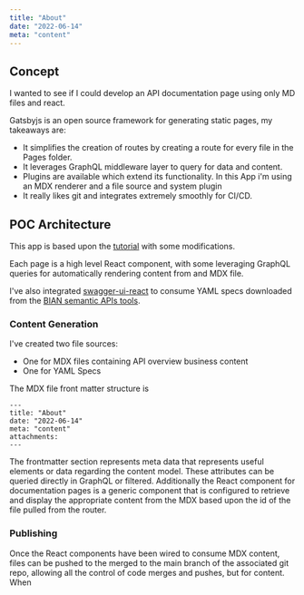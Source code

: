 ```yaml
---
title: "About"
date: "2022-06-14"
meta: "content"
---
```




## Concept
I wanted to see if I could develop an API documentation page using only MD files and react.

Gatsbyjs is an open source framework for generating static pages, my takeaways are:

* It simplifies the creation of routes by creating a route for every file in the Pages folder.
* It leverages GraphQL middleware layer to query for data and content.
* Plugins are available which extend its functionality.  In this App i'm using an MDX renderer and a file source and system plugin 
* It really likes git and integrates extremely smoothly for CI/CD.

## POC Architecture

This app is based upon the [tutorial](https://www.gatsbyjs.com/docs/tutorial/) with some modifications.

Each page is a high level React component, with some leveraging GraphQL queries for automatically rendering content from and MDX file.

I've also integrated [swagger-ui-react](https://github.com/swagger-api/swagger-ui/tree/master/flavors/swagger-ui-react) to consume YAML specs downloaded from the [BIAN semantic APIs tools](https://bian.org/semantic-apis/).

### Content Generation
I've created two file sources:
* One for MDX files containing API overview business content
* One for YAML Specs 

The MDX file front matter structure is

```
---
title: "About"
date: "2022-06-14"
meta: "content"
attachments: 
---
```


The frontmatter section represents meta data that represents useful elements or data regarding the content model.  These attributes can be queried directly in GraphQL or filtered.  Additionally the React component for documentation pages is a generic component that is configured to retrieve and display the appropriate content from the MDX based upon the id of the file pulled from the router.


### Publishing
Once the React components have been wired to consume MDX content, files can be pushed to the merged to the main branch of the associated git repo, allowing all the control of code merges and pushes, but for content.  When 


